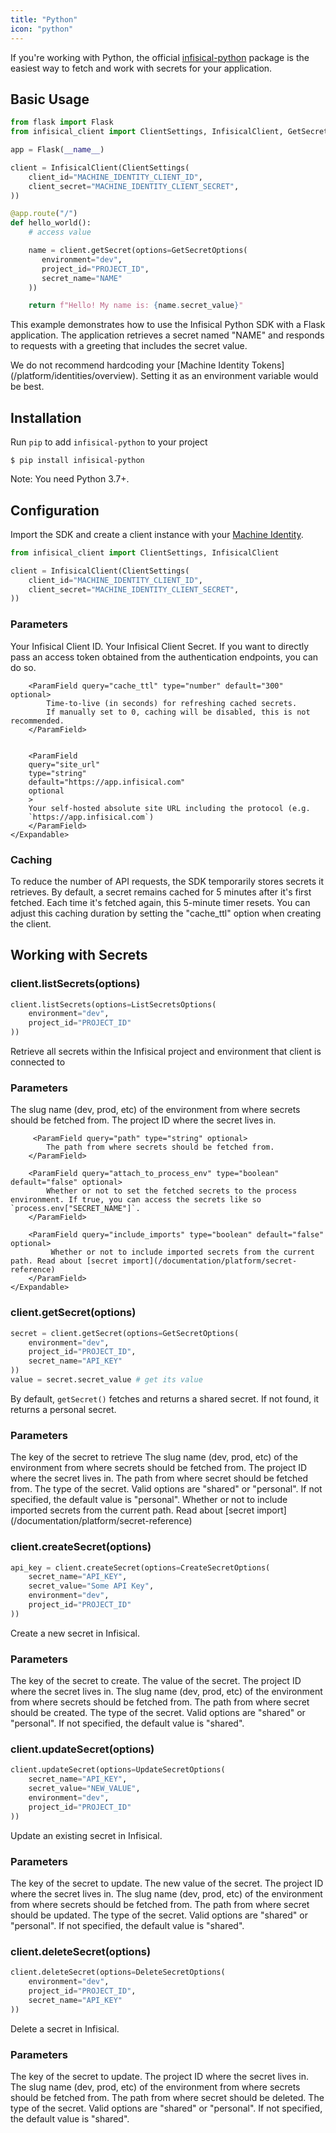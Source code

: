 ```yaml
---
title: "Python"
icon: "python"
---
```


If you're working with Python, the official [infisical-python](https://github.com/Infisical/sdk/edit/main/crates/infisical-py) package is the easiest way to fetch and work with secrets for your application.

## Basic Usage

```py
from flask import Flask
from infisical_client import ClientSettings, InfisicalClient, GetSecretOptions

app = Flask(__name__)

client = InfisicalClient(ClientSettings(
    client_id="MACHINE_IDENTITY_CLIENT_ID",
    client_secret="MACHINE_IDENTITY_CLIENT_SECRET",
))

@app.route("/")
def hello_world():
    # access value

    name = client.getSecret(options=GetSecretOptions(
       environment="dev",
       project_id="PROJECT_ID",
       secret_name="NAME"
    ))

    return f"Hello! My name is: {name.secret_value}"
```

This example demonstrates how to use the Infisical Python SDK with a Flask application. The application retrieves a secret named "NAME" and responds to requests with a greeting that includes the secret value.

<Warning>
    We do not recommend hardcoding your [Machine Identity Tokens](/platform/identities/overview). Setting it as an environment variable would be best.
</Warning>

## Installation

Run `pip` to add `infisical-python` to your project

```console
$ pip install infisical-python
```

Note: You need Python 3.7+.

## Configuration

Import the SDK and create a client instance with your [Machine Identity](/api-reference/overview/authentication).

```py
from infisical_client import ClientSettings, InfisicalClient

client = InfisicalClient(ClientSettings(
    client_id="MACHINE_IDENTITY_CLIENT_ID",
    client_secret="MACHINE_IDENTITY_CLIENT_SECRET",
))
```

### Parameters

<ParamField query="options" type="object">
    <Expandable title="properties">
        <ParamField query="client_id" type="string" optional>
            Your Infisical Client ID.
        </ParamField>
        <ParamField query="client_secret" type="string" optional>
            Your Infisical Client Secret.
        </ParamField>
        <ParamField query="access_token" type="string" optional>
            If you want to directly pass an access token obtained from the authentication endpoints, you can do so.
        </ParamField>

        <ParamField query="cache_ttl" type="number" default="300" optional>
            Time-to-live (in seconds) for refreshing cached secrets.
            If manually set to 0, caching will be disabled, this is not recommended.
        </ParamField>


        <ParamField
        query="site_url"
        type="string"
        default="https://app.infisical.com"
        optional
        >
        Your self-hosted absolute site URL including the protocol (e.g.
        `https://app.infisical.com`)
        </ParamField>
    </Expandable>

</ParamField>

### Caching

To reduce the number of API requests, the SDK temporarily stores secrets it retrieves. By default, a secret remains cached for 5 minutes after it's first fetched. Each time it's fetched again, this 5-minute timer resets. You can adjust this caching duration by setting the "cache_ttl" option when creating the client.

## Working with Secrets

### client.listSecrets(options)

```py
client.listSecrets(options=ListSecretsOptions(
    environment="dev",
    project_id="PROJECT_ID"
))
```

Retrieve all secrets within the Infisical project and environment that client is connected to

### Parameters

<ParamField query="Parameters" type="object">
    <Expandable title="properties">
        <ParamField query="environment" type="string" required>
            The slug name (dev, prod, etc) of the environment from where secrets should be fetched from.
        </ParamField>
          <ParamField query="project_id" type="string" required>
            The project ID where the secret lives in. 
        </ParamField>

         <ParamField query="path" type="string" optional>
            The path from where secrets should be fetched from.
        </ParamField>

        <ParamField query="attach_to_process_env" type="boolean" default="false" optional>
            Whether or not to set the fetched secrets to the process environment. If true, you can access the secrets like so `process.env["SECRET_NAME"]`.
        </ParamField>

        <ParamField query="include_imports" type="boolean" default="false" optional>
             Whether or not to include imported secrets from the current path. Read about [secret import](/documentation/platform/secret-reference)
        </ParamField>
    </Expandable>

</ParamField>

### client.getSecret(options)

```py
secret = client.getSecret(options=GetSecretOptions(
    environment="dev",
    project_id="PROJECT_ID",
    secret_name="API_KEY"
))
value = secret.secret_value # get its value
```

By default, `getSecret()` fetches and returns a shared secret. If not found, it returns a personal secret.

### Parameters

<ParamField query="Parameters" type="object" optional>
    <Expandable title="properties">
        <ParamField query="secret_name" type="string" required>
            The key of the secret to retrieve
        </ParamField>
        <ParamField query="environment" type="string" required>
            The slug name (dev, prod, etc) of the environment from where secrets should be fetched from.
        </ParamField>
        <ParamField query="project_id" type="string" required>
            The project ID where the secret lives in.
        </ParamField>
        <ParamField query="path" type="string" optional>
            The path from where secret should be fetched from.
        </ParamField>
        <ParamField query="type" type="string" optional>
            The type of the secret. Valid options are "shared" or "personal". If not specified, the default value is "personal".
        </ParamField>
        <ParamField query="include_imports" type="boolean" default="false" optional>
            Whether or not to include imported secrets from the current path. Read about [secret import](/documentation/platform/secret-reference)
        </ParamField>
    </Expandable>
</ParamField>

### client.createSecret(options)

```py
api_key = client.createSecret(options=CreateSecretOptions(
    secret_name="API_KEY",
    secret_value="Some API Key",
    environment="dev",
    project_id="PROJECT_ID"
))
```

Create a new secret in Infisical.

### Parameters

<ParamField query="Parameters" type="object" optional>
    <Expandable title="properties">
        <ParamField query="secret_name" type="string" required>
            The key of the secret to create.
        </ParamField>
        <ParamField query="secret_value" type="string" required>
            The value of the secret.
        </ParamField>
        <ParamField query="project_id" type="string" required>
            The project ID where the secret lives in.
        </ParamField>
        <ParamField query="environment" type="string" required>
            The slug name (dev, prod, etc) of the environment from where secrets should be fetched from.
        </ParamField>
        <ParamField query="path" type="string" optional>
            The path from where secret should be created.
        </ParamField>
        <ParamField query="type" type="string" optional>
            The type of the secret. Valid options are "shared" or "personal". If not specified, the default value is "shared".
        </ParamField>
    </Expandable>
</ParamField>

### client.updateSecret(options)

```py
client.updateSecret(options=UpdateSecretOptions(
    secret_name="API_KEY",
    secret_value="NEW_VALUE",
    environment="dev",
    project_id="PROJECT_ID"
))
```

Update an existing secret in Infisical.

### Parameters

<ParamField query="Parameters" type="object" optional>
    <Expandable title="properties">
        <ParamField query="secret_name" type="string" required>
            The key of the secret to update.
        </ParamField>
        <ParamField query="secret_value" type="string" required>
            The new value of the secret.
        </ParamField>
        <ParamField query="project_id" type="string" required>
            The project ID where the secret lives in.
        </ParamField>
        <ParamField query="environment" type="string" required>
            The slug name (dev, prod, etc) of the environment from where secrets should be fetched from.
        </ParamField>
        <ParamField query="path" type="string" optional>
            The path from where secret should be updated.
        </ParamField>
        <ParamField query="type" type="string" optional>
            The type of the secret. Valid options are "shared" or "personal". If not specified, the default value is "shared".
        </ParamField>
    </Expandable>
</ParamField>

### client.deleteSecret(options)

```py
client.deleteSecret(options=DeleteSecretOptions(
    environment="dev",
    project_id="PROJECT_ID",
    secret_name="API_KEY"
))
```

Delete a secret in Infisical.

### Parameters

<ParamField query="Parameters" type="object" optional>
    <Expandable title="properties">
        <ParamField query="secret_name" type="string">
            The key of the secret to update.
        </ParamField>
        <ParamField query="project_id" type="string" required>
            The project ID where the secret lives in.
        </ParamField>
        <ParamField query="environment" type="string" required>
            The slug name (dev, prod, etc) of the environment from where secrets should be fetched from.
        </ParamField>
        <ParamField query="path" type="string" optional>
            The path from where secret should be deleted.
        </ParamField>
        <ParamField query="type" type="string" optional>
            The type of the secret. Valid options are "shared" or "personal". If not specified, the default value is "shared".
        </ParamField>
    </Expandable>
</ParamField>
